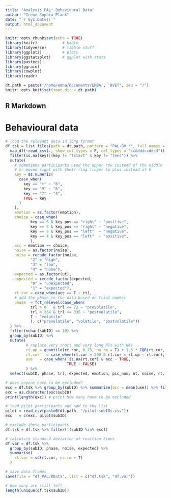 ```yaml
---
title: "Analysis PAL: Behavioural Data"
author: "Irene Sophia Plank"
date: "`r Sys.Date()`"
output: html_document
---
```


```r
knitr::opts_chunk$set(echo = TRUE)
library(knitr)           # kable
library(tidyverse)       # tibble stuff
library(ggplot2)         # plots
library(ggstatsplot)     # ggplot with stats
library(pastecs)
library(ggrain)
library(cowplot)
library(readr)

dt.path = paste('/home/emba/Documents/EMBA', 'BVET', sep = "/")
knitr::opts_knit$set(root.dir = dt.path)

```

## R Markdown

<style type="text/css">
.main-container {
  max-width: 1100px;
  margin-left: auto;
  margin-right: auto;
}
</style>

# Behavioural data

```r
# load the relevant data in long format
df.tsk = list.files(path = dt.path, pattern = "PAL-BV_*", full.names = T) %>%
  map_df(~read_csv(., show_col_types = F, col_types = "ccddddccddcd")) %>% 
  filter(is.na(key)|(key != "tstart" & key != "tend")) %>%
  mutate(
    # sometimes participants used the upper row instead of the middle
    # or moved right with their ring finger to plus instead of 6
    key = as.numeric(
      case_when(
        key == "+" ~ "6",
        key == "9" ~ "6",
        key == "7" ~ "4", 
        TRUE ~ key
      )
    ),
    emotion = as.factor(emotion),
    choice = case_when(
           key == 6 & key_pos == "right" ~ "positive",
           key == 4 & key_pos == "right" ~ "negative",
           key == 6 & key_pos == "left"  ~ "negative",
           key == 4 & key_pos == "left"  ~ "positive",
           ),
    acc = emotion == choice,
    noise = as.factor(noise),
    noise = recode_factor(noise,
           "2" = "high",
           "3" = "low",
           "4" = "none"),
    expected = as.factor(ut),
    expected = recode_factor(expected,
           "0" = "unexpected",
           "1" = "expected"),
    rt.cor = case_when(acc == T ~ rt),
    # add the phase to the data based on trial number
    phase  = fct_relevel(case_when(
           trl > 0   & trl <= 72 ~ "prevolatile",
           trl > 264 & trl <= 336 ~ "postvolatile",
           T ~ "volatile"
           ), c("prevolatile", "volatile", "postvolatile"))
  ) %>%
  filter(nchar(subID) == 10) %>% 
  group_by(subID) %>%
  mutate(
         # replace very short and very long RTs with NAs
         rt.up = quantile(rt.cor, 0.75, na.rm = T) + 1.5 * IQR(rt.cor, na.rm = T),
         rt.cor   = case_when(rt.cor > 200 & rt.cor < rt.up ~ rt.cor),
         use   = case_when(!is.na(rt.cor) & acc ~ TRUE,
                           TRUE ~ FALSE)
         ) %>%
  select(subID, phase, trl, expected, emotion, pic_num, ut, noise, rt, rt.cor, acc, use) 

# does anyone have to be excluded?
exc = df.tsk %>% group_by(subID) %>% summarise(acc = mean(use)) %>% filter(acc < 2/3)
exc = as.character(exc$subID)
print(length(exc)) # print how many have to be excluded

# load pilot participants and add to the list
pilot = read_csv(paste0(dt.path, "/pilot-subIDs.csv"))
exc   = c(exc, pilot$subID)

# exclude these participants
df.tsk = df.tsk %>% filter(!(subID %in% exc))

# calculate standard deviation of reaction times
df.var = df.tsk %>%
  group_by(subID, phase, noise, expected) %>%
  summarise(
    rt.var = sd(rt.cor, na.rm = T)
  )

# save data frames
save(file = "df_PAL.RData", list = c("df.tsk", "df.var"))

# how many are still left
length(unique(df.tsk$subID))

```
